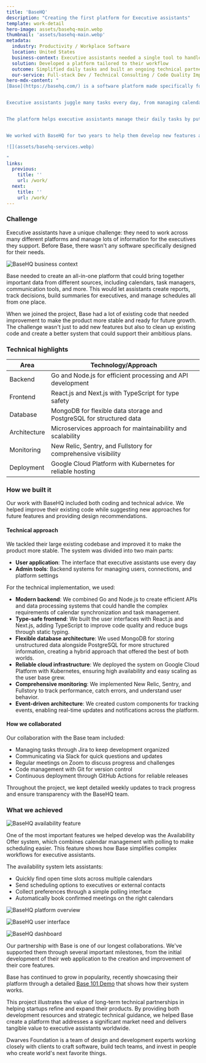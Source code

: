 ```yaml
---
title: 'BaseHQ'
description: "Creating the first platform for Executive assistants"
template: work-detail
hero-image: assets/basehq-main.webp
thumbnail: 'assets/basehq-main.webp'
metadata:
  industry: Productivity / Workplace Software
  location: United States
  business-context: Executive assistants needed a single tool to handle calendars, tasks, and communications.
  solution: Developed a platform tailored to their workflow
  outcome: Simplified daily tasks and built an ongoing technical partnership
  our-service: Full-stack Dev / Technical Consulting / Code Quality Improvement
hero-mdx-content: "
[Base](https://basehq.com/) is a software platform made specifically for executive assistants. It launched in 2019 with $2.6 million in funding from investors like Matchstick Ventures, Rise of the Rest Seed Fund, High Alpha Capital, and Slack Fund. Their goal was to change how executive assistants work.


Executive assistants juggle many tasks every day, from managing calendars and scheduling meetings to tracking decisions and creating reports. Before Base, there wasn't any software designed specifically for their needs.


The platform helps executive assistants manage their daily tasks by putting calendars, to-do lists, communication, and reporting all in one place. To do this, Base needed to build a system that could connect with all the different tools that assistants typically use.


We worked with BaseHQ for two years to help them develop new features and improve existing ones. We focused on helping them meet their deadlines while keeping their product high-quality. We provided both development help and technical advice, helping them improve their code and system design as they grew.

![](assets/basehq-services.webp)

"
links:
  previous:
    title: ''
    url: /work/
  next:
    title: ''
    url: /work/
---
```


### Challenge

Executive assistants have a unique challenge: they need to work across many different platforms and manage lots of information for the executives they support. Before Base, there wasn't any software specifically designed for their needs.

![BaseHQ business context](assets/basehq-context.webp)

Base needed to create an all-in-one platform that could bring together important data from different sources, including calendars, task managers, communication tools, and more. This would let assistants create reports, track decisions, build summaries for executives, and manage schedules all from one place.

When we joined the project, Base had a lot of existing code that needed improvement to make the product more stable and ready for future growth. The challenge wasn't just to add new features but also to clean up existing code and create a better system that could support their ambitious plans.

### Technical highlights

| Area         | Technology/Approach                                                         |
|--------------|-----------------------------------------------------------------------------|
| Backend      | Go and Node.js for efficient processing and API development                 |
| Frontend     | React.js and Next.js with TypeScript for type safety                        |
| Database     | MongoDB for flexible data storage and PostgreSQL for structured data        |
| Architecture | Microservices approach for maintainability and scalability                  |
| Monitoring   | New Relic, Sentry, and Fullstory for comprehensive visibility               |
| Deployment   | Google Cloud Platform with Kubernetes for reliable hosting                  |

### How we built it

Our work with BaseHQ included both coding and technical advice. We helped improve their existing code while suggesting new approaches for future features and providing design recommendations.

#### Technical approach

We tackled their large existing codebase and improved it to make the product more stable. The system was divided into two main parts:

- **User application**: The interface that executive assistants use every day
- **Admin tools**: Backend systems for managing users, connections, and platform settings

For the technical implementation, we used:

- **Modern backend**: We combined Go and Node.js to create efficient APIs and data processing systems that could handle the complex requirements of calendar synchronization and task management.
- **Type-safe frontend**: We built the user interfaces with React.js and Next.js, adding TypeScript to improve code quality and reduce bugs through static typing.
- **Flexible database architecture**: We used MongoDB for storing unstructured data alongside PostgreSQL for more structured information, creating a hybrid approach that offered the best of both worlds.
- **Reliable cloud infrastructure**: We deployed the system on Google Cloud Platform with Kubernetes, ensuring high availability and easy scaling as the user base grew.
- **Comprehensive monitoring**: We implemented New Relic, Sentry, and Fullstory to track performance, catch errors, and understand user behavior.
- **Event-driven architecture**: We created custom components for tracking events, enabling real-time updates and notifications across the platform.

#### How we collaborated

Our collaboration with the Base team included:

- Managing tasks through Jira to keep development organized
- Communicating via Slack for quick questions and updates
- Regular meetings on Zoom to discuss progress and challenges
- Code management with Git for version control
- Continuous deployment through GitHub Actions for reliable releases

Throughout the project, we kept detailed weekly updates to track progress and ensure transparency with the BaseHQ team.

### What we achieved

![BaseHQ availability feature](assets/basehq-feature.webp)

One of the most important features we helped develop was the Availability Offer system, which combines calendar management with polling to make scheduling easier. This feature shows how Base simplifies complex workflows for executive assistants.

The availability system lets assistants:

- Quickly find open time slots across multiple calendars
- Send scheduling options to executives or external contacts
- Collect preferences through a simple polling interface
- Automatically book confirmed meetings on the right calendars

![BaseHQ platform overview](assets/basehq-result1.webp)

![BaseHQ user interface](assets/basehq-result2.webp)

![BaseHQ dashboard](assets/basehq-result3.webp)

Our partnership with Base is one of our longest collaborations. We've supported them through several important milestones, from the initial development of their web application to the creation and improvement of their core features.

Base has continued to grow in popularity, recently showcasing their platform through a detailed [Base 101 Demo](https://www.linkedin.com/posts/basehq_base-101-demo-get-back-to-the-base-ics-activity-6800435873860120576-G7ZI) that shows how their system works.

This project illustrates the value of long-term technical partnerships in helping startups refine and expand their products. By providing both development resources and strategic technical guidance, we helped Base create a platform that addresses a significant market need and delivers tangible value to executive assistants worldwide.

Dwarves Foundation is a team of design and development experts working closely with clients to craft software, build tech teams, and invest in people who create world's next favorite things.
